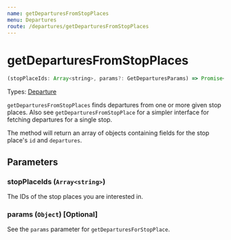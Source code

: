 ```yaml
---
name: getDeparturesFromStopPlaces
menu: Departures
route: /departures/getDeparturesFromStopPlaces
---
```


# getDeparturesFromStopPlaces

```javascript
(stopPlaceIds: Array<string>, params?: GetDeparturesParams) => Promise<Array<{ id: string, departures: Array<Departure> }>>
```

Types: [Departure](flow-types/Departures.js)

`getDeparturesFromStopPlaces` finds departures from one or more given stop places. Also see `getDeparturesFromStopPlace` for a simpler interface for fetching departures for a single stop.

The method will return an array of objects containing fields for the stop place's `id` and `departures`.

## Parameters

### stopPlaceIds (`Array<string>`)
The IDs of the stop places you are interested in.

### params (`Object`) [Optional]

See the `params` parameter for `getDeparturesForStopPlace`.
